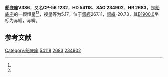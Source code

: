 {{Starbox begin
| name = 船底座V386
}}
{{Starbox observe
| epoch = [[J2000.0|J2000.0]]
| constell = [[船底座|船底座]]<ref name=SIMBAD>{{cite web
 | url=http://simbad.u-strasbg.fr/simbad/sim-id?Ident=HR+2683
 | title =Pulsating variable Star
 | publisher=Centre de Données astronomiques de Strasbourg
 | work=SIMBAD
 | accessdate=2012-07-13}}</ref><ref name=DATA>{{cite web
 | url=http://vizier.u-strasbg.fr/viz-bin/VizieR-5?-out.add=.&-source=5050&-corr=PK=HR&-out.max=9999&HR=2683
 | title=VizieR Detailed Page
 | accessdate=2012-07-13
 | archive-date=2020-10-22
 | archive-url=https://web.archive.org/web/20201022003405/http://vizier.u-strasbg.fr/viz-bin/VizieR-5?-out.add=.&-source=5050&-corr=PK%3DHR&-out.max=9999&HR=2683
 | dead-url=no
 }}</ref>
| 星官 = 
| ra = {{RA|7|4|18.3}}<ref name=SIMBAD /><ref name=DATA />
| dec = {{DEC|-56|44|59}}<ref name=SIMBAD /><ref name=DATA />
| appmag_v = 5.17<ref name=SIMBAD /><ref name=DATA />
}}
{{Starbox character
| class = A0pSi<ref name=SIMBAD /><ref name=DATA />
| b-v = -0.04<ref name=SIMBAD /><ref name=DATA />
| u-b = <ref name=SIMBAD /><ref name=DATA />
| r-i = <ref name=SIMBAD /><ref name=DATA />
| variable = 
}}
{{Starbox astrometry
| radial_v = 
| prop_mo_ra = 30
| parallax = -0.015
| p_error = 
}}
{{Starbox catalog
| names =CP-56 1232，[[SAO星表|SAO]] 234902，[[HD星表|HD]] 54118，[[HR星表|HR]] 2683}}
{{Starbox reference |Simbad=HR+2683}}
{{Starbox end}}

'''船底座V386'''，又名'''CP-56 1232'''，'''HD 54118'''、'''SAO 234902'''、'''HR 2683'''，是[[船底座|船底座]]的一颗恒星<ref name=SIMBAD /><ref name=DATA />，视星等为5.17，位于[[銀道座標系|銀經]]267.11，[[銀道座標系|銀緯]]-20.73，其[[B1900.0|B1900.0]]坐标为赤經{{RA|7|2|26.4}}，赤緯{{DEC|-56|-20.73|52}}。

== 参考文献 ==
{{reflist}}

{{star-stub}}

{{船底座恒星}}
[[Category:船底座|Category:船底座]]
[[Category:HD和HDE天體|54118]]
[[Category:HR天體|2683]]
[[Category:SAO天體|234902]]